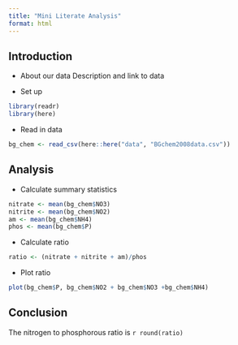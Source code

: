 ```yaml
---
title: "Mini Literate Analysis"
format: html
---
```


## Introduction

- About our data
Description and link to data

- Set up
```r
library(readr)
library(here)
```

- Read in data
```r
bg_chem <- read_csv(here::here("data", "BGchem2008data.csv"))
```

## Analysis

- Calculate summary statistics
```r
nitrate <- mean(bg_chem$NO3)
nitrite <- mean(bg_chem$NO2)
am <- mean(bg_chem$NH4)
phos <- mean(bg_chem$P)
```

- Calculate ratio
```r
ratio <- (nitrate + nitrite + am)/phos
```

- Plot ratio
```r
plot(bg_chem$P, bg_chem$NO2 + bg_chem$NO3 +bg_chem$NH4)
```


## Conclusion

The nitrogen to phosphorous ratio is `r round(ratio)`